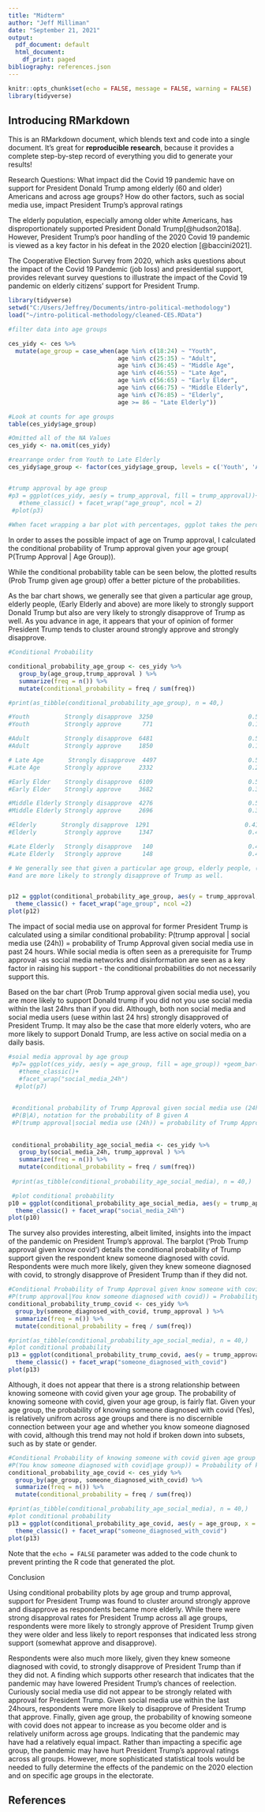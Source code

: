```yaml
---
title: "Midterm"
author: "Jeff Milliman"
date: "September 21, 2021"
output:
  pdf_document: default
  html_document:
    df_print: paged
bibliography: references.json
---
```


```r
knitr::opts_chunk$set(echo = FALSE, message = FALSE, warning = FALSE)
library(tidyverse)
```

## Introducing RMarkdown

This is an RMarkdown document, which blends text and code into a single document. It's great for **reproducible research**, because it provides a complete step-by-step record of everything you did to generate your results!

Research Questions: What impact did the Covid 19 pandemic have on support for President Donald Trump among elderly (60 and older) Americans and across age groups? How do other factors, such as social media use, impact President Trump's approval ratings

The elderly population, especially among older white Americans, has disproportionately supported President Donald Trump[@hudson2018a]. However, President Trump's poor handling of the 2020 Covid 19 pandemic is viewed as a key factor in his defeat in the 2020 election [@baccini2021].

The Cooperative Election Survey from 2020, which asks questions about the impact of the Covid 19 Pandemic (job loss) and presidential support, provides relevant survey questions to illustrate the impact of the Covid 19 pandemic on elderly citizens' support for President Trump.

```r

library(tidyverse)
setwd("C:/Users/Jeffrey/Documents/intro-political-methodology")
load("~/intro-political-methodology/cleaned-CES.RData")
```

```r
#filter data into age groups

ces_yidy <- ces %>%
  mutate(age_group = case_when(age %in% c(18:24) ~ "Youth",
                               age %in% c(25:35) ~ "Adult",
                               age %in% c(36:45) ~ "Middle Age",
                               age %in% c(46:55) ~ "Late Age",
                               age %in% c(56:65) ~ "Early Elder",
                               age %in% c(66:75) ~ "Middle Elderly",
                               age %in% c(76:85) ~ "Elderly",
                               age >= 86 ~ "Late Elderly"))

#Look at counts for age groups
table(ces_yidy$age_group)

#Omitted all of the NA Values
ces_yidy <- na.omit(ces_yidy)

#rearrange order from Youth to Late Elderly
ces_yidy$age_group <- factor(ces_yidy$age_group, levels = c('Youth', 'Adult', 'Middle Age', 'Late Age', 'Early Elder', 'Middle Elderly', 'Elderly', 'Late Elderly'))


#trump approval by age group                                                                                                                                                                                                                
#p3 = ggplot(ces_yidy, aes(y = trump_approval, fill = trump_approval))+geom_bar(aes(x = (..count..)/sum(..count..))) + labs(x = 'Percent', y = 'Trump Approval', title = 'Trump Approval Ratings (By Age Group)') +
   #theme_classic() + facet_wrap("age_group", ncol = 2)
 #plot(p3)
 
#When facet wrapping a bar plot with percentages, ggplot takes the percentages from the 

```

In order to asses the possible impact of age on Trump approval, I calculated the conditional probability of Trump approval given your age group( P(Trump Approval \| Age Group)).

While the conditional probability table can be seen below, the plotted results (Prob Trump given age group) offer a better picture of the probabilities.

As the bar chart shows, we generally see that given a particular age group, elderly people, (Early Elderly and above) are more likely to strongly support Donald Trump but also are very likely to strongly disapprove of Trump as well. As you advance in age, it appears that your of opinion of former President Trump tends to cluster around strongly approve and strongly disapprove.

```r
#Conditional Probability

conditional_probability_age_group <- ces_yidy %>% 
   group_by(age_group,trump_approval ) %>% 
   summarize(freq = n()) %>% 
   mutate(conditional_probability = freq / sum(freq))

#print(as_tibble(conditional_probability_age_group), n = 40,)

#Youth          Strongly disapprove  3250                           0.552
#Youth          Strongly approve      771                           0.131

#Adult          Strongly disapprove  6481                           0.545 
#Adult          Strongly approve     1850                           0.155

# Late Age       Strongly disapprove  4497                          0.507
#Late Age       Strongly approve     2332                           0.263

#Early Elder    Strongly disapprove  6109                           0.503
#Early Elder    Strongly approve     3682                           0.303

#Middle Elderly Strongly disapprove  4276                           0.522
#Middle Elderly Strongly approve     2696                           0.329

#Elderly       Strongly disapprove  1291                           0.410
#Elderly        Strongly approve     1347                           0.428 

#Late Elderly   Strongly disapprove   140                           0.405
#Late Elderly   Strongly approve      148                           0.428

# We generally see that given a particular age group, elderly people, (Early Elderly and above) are more likely to strongly support Donald Trump 
#and are more likely to strongly disapprove of Trump as well. 


p12 = ggplot(conditional_probability_age_group, aes(y = trump_approval, x = conditional_probability, fill = trump_approval)) +geom_bar(stat = "identity") + labs(x = 'Percent, conditional prob', y = 'Trump Approval', title = 'Prob Trump approval given age group') +
  theme_classic() + facet_wrap("age_group", ncol =2)
plot(p12)

```

The impact of social media use on approval for former President Trump is calculated using a similar conditional probability: P(trump approval \| social media use (24h)) = probability of Trump Approval given social media use in past 24 hours. While social media is often seen as a prerequisite for Trump approval -as social media networks and disinformation are seen as a key factor in raising his support - the conditional probabilities do not necessarily support this.

Based on the bar chart (Prob Trump approval given social media use), you are more likely to support Donald trump if you did not you use social media within the last 24hrs than if you did. Although, both non social media and social media users (uese within last 24 hrs) strongly disapproved of President Trump. It may also be the case that more elderly voters, who are more likely to support Donald Trump, are less active on social media on a daily basis.

```r
#soial media approval by age group
 #p7= ggplot(ces_yidy, aes(y = age_group, fill = age_group)) +geom_bar(aes(x = (..count..)/sum(..count..))) + labs(x = 'Percent', y = 'Age Group', title = 'Social media use by age group (24hr)') +
   #theme_classic()+ 
   #facet_wrap("social_media_24h")
  #plot(p7) 
  
 
 #conditional probability of Trump Approval given social media use (24h)
 #P(B|A), notation for the probability of B given A
 #P(trump approval|social media use (24h)) = probability of Trump Approval given social media use (24h)
 
 
 conditional_probability_age_social_media <- ces_yidy %>% 
   group_by(social_media_24h, trump_approval ) %>% 
   summarize(freq = n()) %>% 
   mutate(conditional_probability = freq / sum(freq))
 
 #print(as_tibble(conditional_probability_age_social_media), n = 40,)

 #plot conditional probability
p10 = ggplot(conditional_probability_age_social_media, aes(y = trump_approval, x = conditional_probability, fill = trump_approval)) +geom_bar(stat = "identity") + labs(x = 'Percent, conditional prob', y = 'Trump Approval', title = 'Prob Trump approval given social media use') +
  theme_classic() + facet_wrap("social_media_24h")
plot(p10)

```

The survey also provides interesting, albeit limited, insights into the impact of the pandemic on President Trump's approval. The barplot ('Prob Trump approval given know covid') details the conditional probability of Trump support given the respondent knew someone diagnosed with covid. Respondents were much more likely, given they knew someone diagnosed with covid, to strongly disapprove of President Trump than if they did not.

```r

#Conditional Probability of Trump Approval given know someone with covid
#P(trump approval|You know someone diagnosed with covid)) = Probability of Trump Approval given know someone with covid
conditional_probability_trump_covid <- ces_yidy %>% 
  group_by(someone_diagnosed_with_covid, trump_approval ) %>% 
  summarize(freq = n()) %>% 
  mutate(conditional_probability = freq / sum(freq))

#print(as_tibble(conditional_probability_age_social_media), n = 40,)
#plot conditional probability
p13 = ggplot(conditional_probability_trump_covid, aes(y = trump_approval, x = conditional_probability, fill = trump_approval)) +geom_bar(stat = "identity") + labs(x = 'Percent, conditional prob', y = 'Trump Approval', title = 'Prob Trump approval given know someone with covid') +
  theme_classic() + facet_wrap("someone_diagnosed_with_covid")
plot(p13)

```

Although, it does not appear that there is a strong relationship between knowing someone with covid given your age group. The probability of knowing someone with covid, given your age group, is fairly flat. Given your age group, the probability of knowing someone diagnosed with covid (Yes), is relatively unifrom across age groups and there is no discernible connection between your age and whether you know someone diagnosed with covid, although this trend may not hold if broken down into subsets, such as by state or gender.

```r
#Conditional Probability of knowing someone with covid given age group
#P(You know someone diagnosed with covid|age group)) = Probability of knowing someone with covid given age group
conditional_probability_age_covid <- ces_yidy %>% 
  group_by(age_group, someone_diagnosed_with_covid) %>% 
  summarize(freq = n()) %>% 
  mutate(conditional_probability = freq / sum(freq))

#print(as_tibble(conditional_probability_age_social_media), n = 40,)
#plot conditional probability
p13 = ggplot(conditional_probability_age_covid, aes(y = age_group, x = conditional_probability, fill = age_group)) +geom_bar(stat = "identity") + labs(x = 'Percent, conditional prob', y = 'Trump Approval', title = 'Prob knowing someone with covid given age group') +
  theme_classic() + facet_wrap("someone_diagnosed_with_covid")
plot(p13)

```

Note that the `echo = FALSE` parameter was added to the code chunk to prevent printing the R code that generated the plot.

Conclusion

Using conditional probability plots by age group and trump approval, support for President Trump was found to cluster around strongly approve and disapprove as respondents became more elderly. While there were strong disapproval rates for President Trump across all age groups, respondents were more likely to strongly approve of President Trump given they were older and less likely to report responses that indicated less strong support (somewhat approve and disapprove).

Respondents were also much more likely, given they knew someone diagnosed with covid, to strongly disapprove of President Trump than if they did not. A finding which supports other research that indicates that the pandemic may have lowered President Trump's chances of reelection. Curiously social media use did not appear to be strongly related with approval for President Trump. Given social media use within the last 24hours, respondents were more likely to disapprove of President Trump that approve. Finally, given age group, the probability of knowing someone with covid does not appear to increase as you become older and is relatively uniform across age groups. Indicating that the pandemic may have had a relatively equal impact. Rather than impacting a specific age group, the pandemic may have hurt President Trump's approval ratings across all groups. However, more sophisticated statistical tools would be needed to fully determine the effects of the pandemic on the 2020 election and on specific age groups in the electorate.

## References
